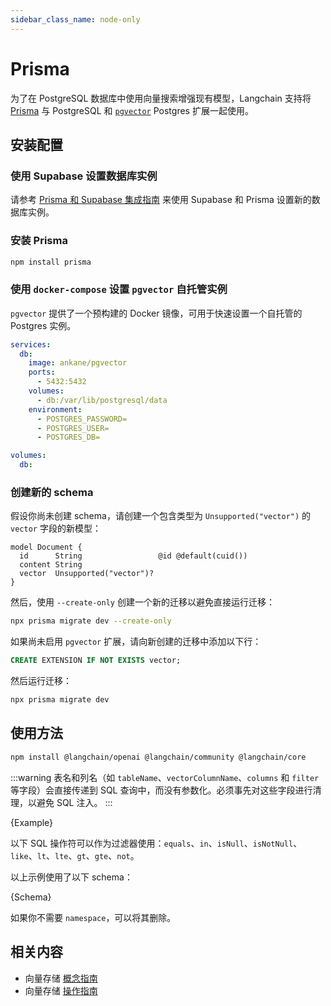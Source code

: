 ```yaml
---
sidebar_class_name: node-only
---
```


# Prisma

为了在 PostgreSQL 数据库中使用向量搜索增强现有模型，Langchain 支持将 [Prisma](https://www.prisma.io/) 与 PostgreSQL 和 [`pgvector`](https://github.com/pgvector/pgvector) Postgres 扩展一起使用。

## 安装配置

### 使用 Supabase 设置数据库实例

请参考 [Prisma 和 Supabase 集成指南](https://supabase.com/docs/guides/integrations/prisma) 来使用 Supabase 和 Prisma 设置新的数据库实例。

### 安装 Prisma

```bash npm2yarn
npm install prisma
```

### 使用 `docker-compose` 设置 `pgvector` 自托管实例

`pgvector` 提供了一个预构建的 Docker 镜像，可用于快速设置一个自托管的 Postgres 实例。

```yaml
services:
  db:
    image: ankane/pgvector
    ports:
      - 5432:5432
    volumes:
      - db:/var/lib/postgresql/data
    environment:
      - POSTGRES_PASSWORD=
      - POSTGRES_USER=
      - POSTGRES_DB=

volumes:
  db:
```

### 创建新的 schema

假设你尚未创建 schema，请创建一个包含类型为 `Unsupported("vector")` 的 `vector` 字段的新模型：

```prisma
model Document {
  id      String                 @id @default(cuid())
  content String
  vector  Unsupported("vector")?
}
```

然后，使用 `--create-only` 创建一个新的迁移以避免直接运行迁移：

```bash npm2yarn
npx prisma migrate dev --create-only
```

如果尚未启用 `pgvector` 扩展，请向新创建的迁移中添加以下行：

```sql
CREATE EXTENSION IF NOT EXISTS vector;
```

然后运行迁移：

```bash npm2yarn
npx prisma migrate dev
```

## 使用方法


<IntegrationInstallTooltip></IntegrationInstallTooltip>

```bash npm2yarn
npm install @langchain/openai @langchain/community @langchain/core
```

:::warning
表名和列名（如 `tableName`、`vectorColumnName`、`columns` 和 `filter` 等字段）会直接传递到 SQL 查询中，而没有参数化。必须事先对这些字段进行清理，以避免 SQL 注入。
:::


<CodeBlock language="typescript">{Example}</CodeBlock>

以下 SQL 操作符可以作为过滤器使用：`equals`、`in`、`isNull`、`isNotNull`、`like`、`lt`、`lte`、`gt`、`gte`、`not`。

以上示例使用了以下 schema：

<CodeBlock language="prisma">{Schema}</CodeBlock>

如果你不需要 `namespace`，可以将其删除。

## 相关内容

- 向量存储 [概念指南](/docs/concepts/#vectorstores)
- 向量存储 [操作指南](/docs/how_to/#vectorstores)